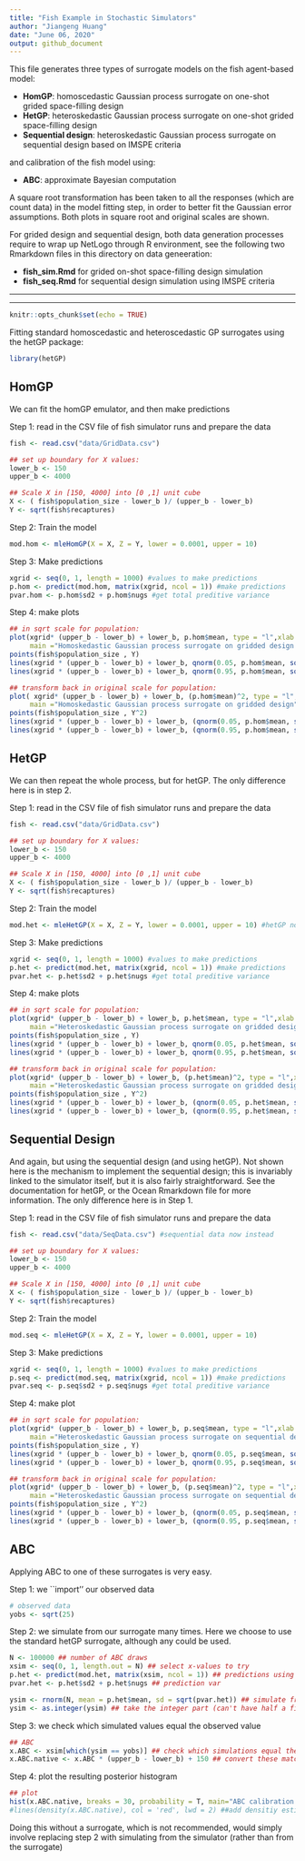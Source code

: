 ```yaml
---
title: "Fish Example in Stochastic Simulators" 
author: "Jiangeng Huang"
date: "June 06, 2020"
output: github_document
---
```


This file generates three types of surrogate models on the fish agent-based model:  

* **HomGP**: homoscedastic Gaussian process surrogate on one-shot grided space-filling design 
* **HetGP**: heteroskedastic Gaussian process surrogate on one-shot grided space-filling design 
* **Sequential design**: heteroskedastic Gaussian process surrogate on sequential design based on IMSPE criteria

and calibration of the fish model using: 

* **ABC**: approximate Bayesian computation

A square root transformation has been taken to all the responses (which are count data) in the model fitting step, in order 
to better fit the Gaussian error assumptions. Both plots in square root and original scales are shown. 

For grided design and sequential design, both data generation processes require to wrap up NetLogo through R environment, see the following two 
Rmarkdown files in this directory on data geneeration: 

* **fish_sim.Rmd** for grided on-shot space-filling design simulation
* **fish_seq.Rmd** for sequential design simulation using IMSPE criteria 

**************************
**************************

```r
knitr::opts_chunk$set(echo = TRUE)
```

Fitting standard homoscedastic and heteroscedastic GP surrogates using the hetGP package:

```r
library(hetGP)
```

## HomGP 

We can fit the homGP emulator, and then make predictions

Step 1:  read in the CSV file of fish simulator runs and prepare the data

```r
fish <- read.csv("data/GridData.csv")

## set up boundary for X values: 
lower_b <- 150
upper_b <- 4000

## Scale X in [150, 4000] into [0 ,1] unit cube
X <- ( fish$population_size - lower_b )/ (upper_b - lower_b)  
Y <- sqrt(fish$recaptures)
```

Step 2: Train the model

```r
mod.hom <- mleHomGP(X = X, Z = Y, lower = 0.0001, upper = 10)
```


Step 3: Make predictions

```r
xgrid <- seq(0, 1, length = 1000) #values to make predictions
p.hom <- predict(mod.hom, matrix(xgrid, ncol = 1)) #make predictions
pvar.hom <- p.hom$sd2 + p.hom$nugs #get total preditive variance
```


Step 4: make plots

```r
## in sqrt scale for population: 
plot(xgrid* (upper_b - lower_b) + lower_b, p.hom$mean, type = "l",xlab = "Population", ylab = "Square Root of Number of Marked in Recapture",   
     main ="Homoskedastic Gaussian process surrogate on gridded design ", ylim = c(0, 10))
points(fish$population_size , Y)
lines(xgrid * (upper_b - lower_b) + lower_b, qnorm(0.05, p.hom$mean, sqrt(pvar.hom)), col = 2, lty = 2)
lines(xgrid * (upper_b - lower_b) + lower_b, qnorm(0.95, p.hom$mean, sqrt(pvar.hom)), col = 2, lty = 2)

## transform back in original scale for population: 
plot( xgrid* (upper_b - lower_b) + lower_b, (p.hom$mean)^2, type = "l",xlab = "Population", ylab = "Number of Marked in Recapture",   
     main ="Homoskedastic Gaussian process surrogate on gridded design", ylim = c(0, 85))
points(fish$population_size , Y^2)
lines(xgrid * (upper_b - lower_b) + lower_b, (qnorm(0.05, p.hom$mean, sqrt(pvar.hom))^2), col = 2, lty = 2)
lines(xgrid * (upper_b - lower_b) + lower_b, (qnorm(0.95, p.hom$mean, sqrt(pvar.hom))^2), col = 2, lty = 2)
```

## HetGP

We can then repeat the whole process, but for hetGP.
The only difference here is in step 2.

Step 1:  read in the CSV file of fish simulator runs and prepare the data

```r
fish <- read.csv("data/GridData.csv")

## set up boundary for X values: 
lower_b <- 150
upper_b <- 4000

## Scale X in [150, 4000] into [0 ,1] unit cube
X <- ( fish$population_size - lower_b )/ (upper_b - lower_b)  
Y <- sqrt(fish$recaptures)
```

Step 2: Train the model

```r
mod.het <- mleHetGP(X = X, Z = Y, lower = 0.0001, upper = 10) #hetGP now instead
```


Step 3: Make predictions

```r
xgrid <- seq(0, 1, length = 1000) #values to make predictions
p.het <- predict(mod.het, matrix(xgrid, ncol = 1)) #make predictions
pvar.het <- p.het$sd2 + p.het$nugs #get total preditive variance
```


Step 4: make plots

```r
## in sqrt scale for population: 
plot(xgrid* (upper_b - lower_b) + lower_b, p.het$mean, type = "l",xlab = "Population", ylab = "Square Root of Number of Marked in Recapture",   
     main ="Heteroskedastic Gaussian process surrogate on gridded design", ylim = c(0, 10))
points(fish$population_size , Y)
lines(xgrid * (upper_b - lower_b) + lower_b, qnorm(0.05, p.het$mean, sqrt(pvar.het)), col = 2, lty = 2)
lines(xgrid * (upper_b - lower_b) + lower_b, qnorm(0.95, p.het$mean, sqrt(pvar.het)), col = 2, lty = 2)

## transform back in original scale for population: 
plot(xgrid* (upper_b - lower_b) + lower_b, (p.het$mean)^2, type = "l",xlab = "Population", ylab = "Number of Marked in Recapture",   
     main ="Heteroskedastic Gaussian process surrogate on gridded design", ylim = c(0, 85))
points(fish$population_size , Y^2)
lines(xgrid * (upper_b - lower_b) + lower_b, (qnorm(0.05, p.het$mean, sqrt(pvar.het))^2), col = 2, lty = 2)
lines(xgrid * (upper_b - lower_b) + lower_b, (qnorm(0.95, p.het$mean, sqrt(pvar.het))^2), col = 2, lty = 2)
```


## Sequential Design

And again, but using the sequential design (and using hetGP). 
Not shown here is the mechanism to implement the sequential design; this is invariably linked to the simulator itself, but it is also fairly straightforward. See the documentation for hetGP, or the Ocean Rmarkdown file for more information.
The only difference here is in Step 1.


Step 1:  read in the CSV file of fish simulator runs and prepare the data

```r
fish <- read.csv("data/SeqData.csv") #sequential data now instead

## set up boundary for X values: 
lower_b <- 150
upper_b <- 4000

## Scale X in [150, 4000] into [0 ,1] unit cube
X <- ( fish$population_size - lower_b )/ (upper_b - lower_b)  
Y <- sqrt(fish$recaptures)
```

Step 2: Train the model

```r
mod.seq <- mleHetGP(X = X, Z = Y, lower = 0.0001, upper = 10)
```


Step 3: Make predictions

```r
xgrid <- seq(0, 1, length = 1000) #values to make predictions
p.seq <- predict(mod.seq, matrix(xgrid, ncol = 1)) #make predictions
pvar.seq <- p.seq$sd2 + p.seq$nugs #get total preditive variance
```


Step 4: make plot

```r
## in sqrt scale for population: 
plot(xgrid* (upper_b - lower_b) + lower_b, p.seq$mean, type = "l",xlab = "Population", ylab = "Square Root of Number of Marked in Recapture",   
     main ="Heteroskedastic Gaussian process surrogate on sequential design", ylim = c(0, 10))
points(fish$population_size , Y)
lines(xgrid * (upper_b - lower_b) + lower_b, qnorm(0.05, p.seq$mean, sqrt(pvar.seq)), col = 2, lty = 2)
lines(xgrid * (upper_b - lower_b) + lower_b, qnorm(0.95, p.seq$mean, sqrt(pvar.seq)), col = 2, lty = 2)

## transform back in original scale for population: 
plot(xgrid* (upper_b - lower_b) + lower_b, (p.seq$mean)^2, type = "l",xlab = "Population", ylab = "Number of Marked in Recapture",   
     main ="Heteroskedastic Gaussian process surrogate on sequential design", ylim = c(0, 85))
points(fish$population_size , Y^2)
lines(xgrid * (upper_b - lower_b) + lower_b, (qnorm(0.05, p.seq$mean, sqrt(pvar.seq))^2), col = 2, lty = 2)
lines(xgrid * (upper_b - lower_b) + lower_b, (qnorm(0.95, p.seq$mean, sqrt(pvar.seq))^2), col = 2, lty = 2)
```


## ABC

Applying ABC to one of these surrogates is very easy. 

Step 1: we ``import'' our observed data

```r
# observed data
yobs <- sqrt(25) 
```

Step 2: we simulate from our surrogate many times.
Here we choose to use the standard hetGP surrogate, although any could be used.

```r

N <- 100000 ## number of ABC draws
xsim <- seq(0, 1, length.out = N) ## select x-values to try
p.het <- predict(mod.het, matrix(xsim, ncol = 1)) ## predictions using hetGP
pvar.het <- p.het$sd2 + p.het$nugs ## prediction var

ysim <- rnorm(N, mean = p.het$mean, sd = sqrt(pvar.het)) ## simulate from normal (hetGP gives mean and variance of this normal)
ysim <- as.integer(ysim) ## take the integer part (can't have half a fish...)
```

Step 3: we check which simulated values equal the observed value

```r
## ABC
x.ABC <- xsim[which(ysim == yobs)] ## check which simulations equal the observation
x.ABC.native <- x.ABC * (upper_b - lower_b) + 150 ## convert these matching x values into the right scale (not (0,1))
```

Step 4: plot the resulting posterior histogram

```r
## plot
hist(x.ABC.native, breaks = 30, probability = T, main="ABC calibration using hetGP surrogate", xlab = 'N') ## plot histogram
#lines(density(x.ABC.native), col = 'red', lwd = 2) ##add densitiy estimate (optional)
```


Doing this without a surrogate, which is not recommended, would simply involve replacing step 2 with simulating from the simulator (rather than from the surrogate)
